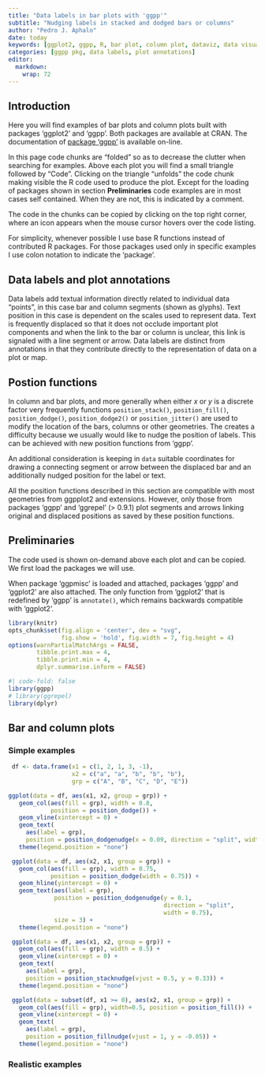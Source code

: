 ```yaml
---
title: "Data labels in bar plots with 'ggpp'"
subtitle: "Nudging labels in stacked and dodged bars or columns" 
author: "Pedro J. Aphalo"
date: today
keywords: [ggplot2, ggpp, R, bar plot, column plot, dataviz, data visualization]
categories: [ggpp pkg, data labels, plot annotations]
editor: 
  markdown: 
    wrap: 72
---
```


## Introduction

Here you will find examples of bar plots and column plots built
with packages 'ggplot2' and 'ggpp'. Both packages are
available at CRAN. The documentation of [package
'ggpp'](https://docs.r4photobiology.info/ggpp) is available
on-line.

::: callout-tip
In this page code chunks are "folded" so as to decrease the clutter when
searching for examples. Above each plot you will find a small triangle
followed by "Code". Clicking on the triangle "unfolds" the code chunk
making visible the R code used to produce the plot. Except for the
loading of packages shown in section **Preliminaries** code examples are
in most cases self contained. When they are not, this is indicated by a
comment.

The code in the chunks can be copied by clicking on the top right
corner, where an icon appears when the mouse cursor hovers over the code
listing.
:::

For simplicity, whenever possible I use base R functions instead of
contributed R packages. For those packages used only in specific
examples I use colon notation to indicate the 'package'.

## Data labels and plot annotations

Data labels add textual information directly related to individual data
"points", in this case bar and column segments (shown as glyphs). Text position
in this case is dependent on the scales used to represent data. Text is
frequently displaced so that it does not occlude important plot components and
when the link to the bar or column is unclear, this link is signaled with a line
segment or arrow. Data labels are distinct from annotations in that they
contribute directly to the representation of data on a plot or map.

## Postion functions

In column and bar plots, and more generally when either _x_ or _y_ is a discrete
factor very frequently functions `position_stack()`, `position_fill()`, 
`position_dodge()`, `position_dodge2()` or `position_jitter()` are used to
modify the location of the bars, columns or other geometries. The creates a
difficulty because we usually would like to nudge the position of labels. This
can be achieved with new position functions from 'ggpp'.

An additional consideration is keeping in `data` suitable coordinates for
drawing a connecting segment or arrow between the displaced bar and an 
additionally nudged position for the label or text.

All the position functions described in this section are compatible with most
geometries from ggpplot2 and extensions. However, only those from packages
‘ggpp’ and ‘ggrepel’ (> 0.9.1) plot segments and arrows linking original and
displaced positions as saved by these position functions.

## Preliminaries

The code used is shown on-demand above each plot and can be copied. We
first load the packages we will use.

When package 'ggpmisc' is loaded and attached, packages 'ggpp' and
'ggplot2' are also attached. The only function from 'ggplot2' that is
redefined by 'ggpp' is `annotate()`, which remains backwards compatible
with 'ggplot2'.

```r
library(knitr)
opts_chunk$set(fig.align = 'center', dev = "svg",
               fig.show = 'hold', fig.width = 7, fig.height = 4)
options(warnPartialMatchArgs = FALSE,
        tibble.print.max = 4,
        tibble.print.min = 4,
        dplyr.summarise.inform = FALSE)
```

```r
#| code-fold: false
library(ggpp)
# library(ggrepel)
library(dplyr)
```

## Bar and column plots

### Simple examples

```r
 df <- data.frame(x1 = c(1, 2, 1, 3, -1),
                  x2 = c("a", "a", "b", "b", "b"),
                  grp = c("A", "B", "C", "D", "E"))
```

```r
ggplot(data = df, aes(x1, x2, group = grp)) +
   geom_col(aes(fill = grp), width = 0.8,
            position = position_dodge()) +
   geom_vline(xintercept = 0) +
   geom_text(
     aes(label = grp),
     position = position_dodgenudge(x = 0.09, direction = "split", width = 0.8)) +
   theme(legend.position = "none")
```

```r
 ggplot(data = df, aes(x2, x1, group = grp)) +
   geom_col(aes(fill = grp), width = 0.75,
            position = position_dodge(width = 0.75)) +
   geom_hline(yintercept = 0) +
   geom_text(aes(label = grp),
             position = position_dodgenudge(y = 0.1,
                                            direction = "split",
                                            width = 0.75),
             size = 3) +
   theme(legend.position = "none")
```

```r
 ggplot(data = df, aes(x1, x2, group = grp)) +
   geom_col(aes(fill = grp), width = 0.5) +
   geom_vline(xintercept = 0) +
   geom_text(
     aes(label = grp),
     position = position_stacknudge(vjust = 0.5, y = 0.33)) +
   theme(legend.position = "none")
```

```r
 ggplot(data = subset(df, x1 >= 0), aes(x2, x1, group = grp)) +
   geom_col(aes(fill = grp), width=0.5, position = position_fill()) +
   geom_vline(xintercept = 0) +
   geom_text(
     aes(label = grp),
     position = position_fillnudge(vjust = 1, y = -0.05)) +
   theme(legend.position = "none")
```

### Realistic examples
